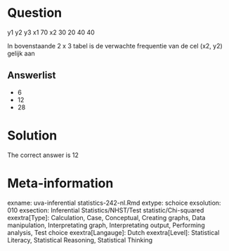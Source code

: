 Question
========

y1 y2 y3
x1 70
x2 30
20 40 40

In bovenstaande 2 x 3 tabel is de verwachte frequentie van de cel (x2, y2) gelijk aan

Answerlist
----------
* 6
* 12
* 28

Solution
========

The correct answer is  12

Meta-information
================
exname: uva-inferential statistics-242-nl.Rmd
extype: schoice
exsolution: 010
exsection: Inferential Statistics/NHST/Test statistic/Chi-squared
exextra[Type]: Calculation, Case, Conceptual, Creating graphs, Data manipulation, Interpretating graph, Interpretating output, Performing analysis, Test choice
exextra[Langauge]: Dutch
exextra[Level]: Statistical Literacy, Statistical Reasoning, Statistical Thinking
